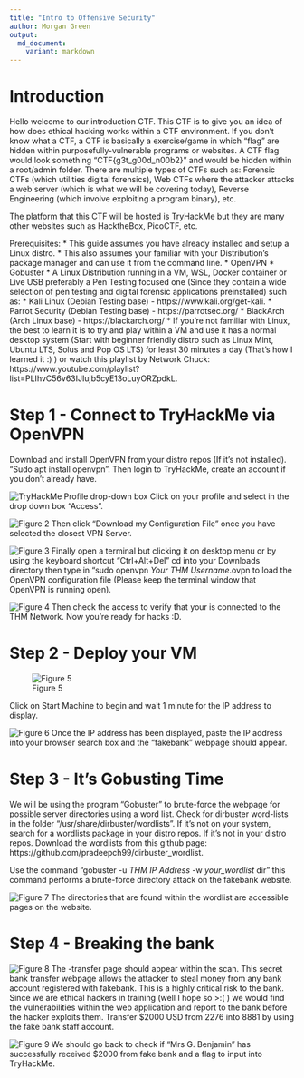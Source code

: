 ```yaml
---
title: "Intro to Offensive Security"
author: Morgan Green
output:
  md_document:
    variant: markdown
---
```


# Introduction
Hello welcome to our introduction CTF. This CTF is to give you an idea of how does ethical hacking works within a CTF environment. If you don't know what a CTF, a CTF is basically a exercise/game in which "flag" are hidden within purposefully-vulnerable programs or websites. A CTF flag would look something "CTF{g3t_g00d_n00b2}" and would be hidden within a root/admin folder. There are multiple types of CTFs such as: Forensic CTFs (which utilities digital forensics), Web CTFs where the attacker attacks a web server (which is what we will be covering today), Reverse Engineering (which involve exploiting a program binary), etc. 

The platform that this CTF will be hosted is TryHackMe but they are many other websites such as HacktheBox, PicoCTF, etc.


Prerequisites:
  * This guide assumes you have already installed and setup a Linux distro.
  * This also assumes your familiar with your Distribution's package manager and can use it from the command line.
  * OpenVPN
  * Gobuster
  * A Linux Distribution running in a VM, WSL, Docker container or Live USB preferably a Pen Testing focused one (Since they contain a wide selection of pen testing and digital forensic applications preinstalled) such as:
    * Kali Linux (Debian Testing base) - https://www.kali.org/get-kali.
    * Parrot Security (Debian Testing base) - https://parrotsec.org/
    * BlackArch (Arch Linux base) - https://blackarch.org/
  * If you're not familiar with Linux, the best to learn it is to try and play within a VM and use it has a normal desktop system (Start with beginner friendly distro such as Linux Mint, Ubuntu LTS, Solus and Pop OS LTS) for least 30 minutes a day (That's how I learned it :) )  or watch this playlist by Network Chuck: https://www.youtube.com/playlist?list=PLIhvC56v63IJIujb5cyE13oLuyORZpdkL. 

# Step 1 - Connect to TryHackMe via OpenVPN
Download and install OpenVPN from your distro repos (If it's not installed). "Sudo apt install openvpn". Then login to TryHackMe, create an account if you don't already have.

![TryHackMe Profile drop-down box](./OpenVPN.png)
Click on your profile and select in the drop down box "Access".

![Figure 2](./Step.png)
Then click "Download my Configuration File" once you have selected the closest VPN Server.

![Figure 3](./Terminal.png)
Finally open a terminal but clicking it on desktop menu or by using the keyboard shortcut "Ctrl+Alt+Del" cd into your Downloads directory then type in "sudo openvpn *Your THM Username*.ovpn to load the OpenVPN configuration file (Please keep the terminal window that OpenVPN is running open). 

![Figure 4](./Status.png)
Then check the access to verify that your is connected to the THM Network. Now you're ready for hacks :D.

# Step 2 - Deploy your VM
![Figure 5](./Start_Machine.png)

Click on Start Machine to begin and wait 1 minute for the IP address to display. 

![Figure 6](./FakeBank.png)
Once the IP address has been displayed, paste the IP address into your browser search box and the "fakebank" webpage should appear.

# Step 3 - It's Gobusting Time

We will be using the program "Gobuster" to brute-force the webpage for possible server directories using a word list. Check for dirbuster word-lists in the folder "/usr/share/dirbuster/wordlists". If it's not on your system, search for a wordlists package in your distro repos. If it's not in your distro repos. Download the wordlists from this github page: https://github.com/pradeepch99/dirbuster_wordlist.

Use the command "gobuster -u *THM IP Address* -w *your_wordlist* dir" this command performs a brute-force directory attack on the fakebank website.

![Figure 7](./dir.png)
The directories that are found within the wordlist are accessible pages on the website.

# Step 4 - Breaking the bank
![Figure 8](./Admin_Tool.png)
The \bank-transfer page should appear within the scan. This secret bank transfer webpage allows the attacker to steal money from any bank account registered with fakebank. This is a highly critical risk to the bank. Since we are ethical hackers in training (well I hope so >:( ) we would find the vulnerabilities within the web application and report to the bank before the hacker exploits them. Transfer $2000 USD from 2276 into 8881 by using the fake bank staff account. 

![Figure 9](./Flag_1.png)
We should go back to check if "Mrs G. Benjamin" has successfully received $2000 from fake bank and a flag to input into TryHackMe.   



